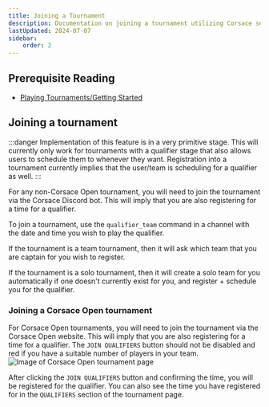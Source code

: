 ```yaml
---
title: Joining a Tournament
description: Documentation on joining a tournament utilizing Corsace services.
lastUpdated: 2024-07-07
sidebar:
    order: 2
---
```

## Prerequisite Reading

* [Playing Tournaments/Getting Started](../)

## Joining a tournament
:::danger
Implementation of this feature is in a very primitive stage. This will currently only work for tournaments with a qualifier stage that also allows users to schedule them to whenever they want. Registration into a tournament currently implies that the user/team is scheduling for a qualifier as well. 
:::

For any non-Corsace Open tournament, you will need to join the tournament via the Corsace Discord bot. This will imply that you are also registering for a time for a qualifier.

To join a tournament, use the `qualifier_team` command in a channel with the date and time you wish to play the qualifier.

If the tournament is a team tournament, then it will ask which team that you are captain for you wish to register. 

If the tournament is a solo tournament, then it will create a solo team for you automatically if one doesn't currently exist for you, and register + schedule you for the qualifier.

### Joining a Corsace Open tournament
For Corsace Open tournaments, you will need to join the tournament via the Corsace Open website. This will imply that you are also registering for a time for a qualifier. The `JOIN QUALIFIERS` button should not be disabled and red if you have a suitable number of players in your team.
![Image of Corsace Open tournament page](../../../../images/tournament_play/joining_qualifier.png)

After clicking the `JOIN QUALIFIERS` button and confirming the time, you will be registered for the qualifier. You can also see the time you have registered for in the `QUALIFIERS` section of the tournament page.